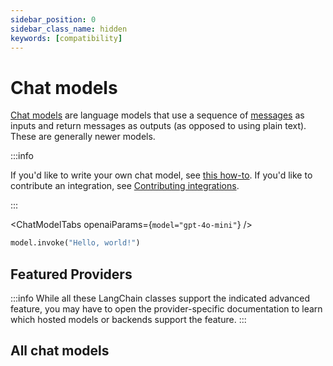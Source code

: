 ```yaml
---
sidebar_position: 0
sidebar_class_name: hidden
keywords: [compatibility]
---
```


# Chat models

[Chat models](/docs/concepts/chat_models) are language models that use a sequence of [messages](/docs/concepts/messages) as inputs and return messages as outputs (as opposed to using plain text). These are generally newer models.

:::info

If you'd like to write your own chat model, see [this how-to](/docs/how_to/custom_chat_model/).
If you'd like to contribute an integration, see [Contributing integrations](/docs/contributing/how_to/integrations/).

:::


<ChatModelTabs openaiParams={`model="gpt-4o-mini"`} />

```python
model.invoke("Hello, world!")
```

## Featured Providers

:::info
While all these LangChain classes support the indicated advanced feature, you may have
to open the provider-specific documentation to learn which hosted models or backends support
the feature.
:::


<CategoryTable category="chat" />

## All chat models

<IndexTable />